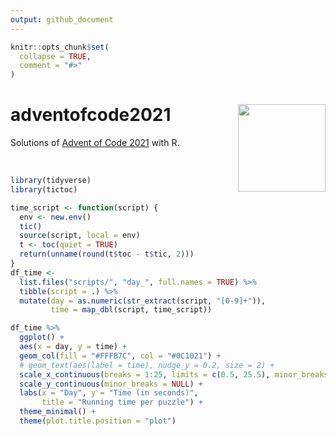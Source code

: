```yaml
---
output: github_document
---
```


<!-- README.md is generated from README.Rmd. Please edit that file -->

```r
knitr::opts_chunk$set(
  collapse = TRUE,
  comment = "#>"
)
```

# adventofcode2021 <a href='https://adventofcode.com/2021'><img src="hex.png" align="right" height=140/></a>

<!-- badges: start -->
<!-- badges: end -->

Solutions of <a href="https://adventofcode.com/2021" target="_blank">Advent of Code 2021</a> with R.

<br>

```r
library(tidyverse)
library(tictoc)
```

```r
time_script <- function(script) {
  env <- new.env()
  tic()
  source(script, local = env)
  t <- toc(quiet = TRUE)
  return(unname(round(t$toc - t$tic, 2)))
}
df_time <-
  list.files("scripts/", "day_", full.names = TRUE) %>% 
  tibble(script = .) %>% 
  mutate(day = as.numeric(str_extract(script, "[0-9]+")),
         time = map_dbl(script, time_script))
```

```r
df_time %>% 
  ggplot() +
  aes(x = day, y = time) + 
  geom_col(fill = "#FFFB7C", col = "#0C1021") +
  # geom_text(aes(label = time), nudge_y = 0.2, size = 2) +
  scale_x_continuous(breaks = 1:25, limits = c(0.5, 25.5), minor_breaks = NULL) +
  scale_y_continuous(minor_breaks = NULL) +
  labs(x = "Day", y = "Time (in seconds)", 
       title = "Running time per puzzle") +
  theme_minimal() +
  theme(plot.title.position = "plot")
```

